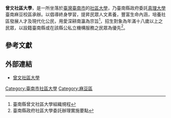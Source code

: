 {{Infobox University
|Name=曾文社區大學|
|EnglishName=|
|SealImage=|
|SealInfo=|
|Motto=|
|Established=|
|Type=[[社區大學|社區大學]]|
|President=吳銘達|
|Location=台南市麻豆區北勢里北勢寮70-11號
|Campus=郊區|
|AreaTotal=|
|Department=|
|Faculty=|
|staff=|
|Student=|
|Undergraduate=|
|Postgraduate=|
|Telephone=+886-6-5703100 轉 6131~6134|
|Website=http://twcc.mt.au.edu.tw/|
}}

'''曾文社區大學'''，是一所坐落於[[臺灣|臺灣]][[臺南市|臺南市]]的[[社區大學|社區大學]]，乃臺南縣政府委託[[真理大學|真理大學]]臺南麻豆校區承辦。以倡導終身學習，提昇民眾人文素養，豐富生命內涵，培養社區發展人才及現代化公民，用愛深耕南瀛為宗旨<ref>臺南縣曾文社區大學組織規程</ref>，招生對象為年滿十八歲以上之民眾，以設籍臺南縣或在該縣公私立機構服務之民眾為優先<ref>臺南縣政府社區大學委託辦理實施要點</ref>。

==參考文獻==
<div class="references-small">
<references></references>
</div>

==外部連結==
*{{zh icon}}[http://twcc.au.edu.tw// 曾文社區大學] {{Wayback|url=http://twcc.au.edu.tw// |date=20220323094426 }}

[[Category:臺南市社區大學|Category:臺南市社區大學]]
[[Category:麻豆區|Category:麻豆區]]